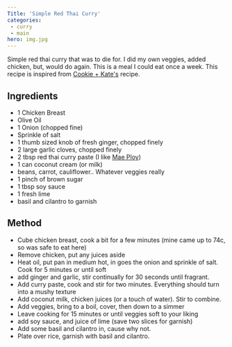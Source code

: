 ```yaml
---
Title: 'Simple Red Thai Curry'
categories:
 - curry
 - main
hero: img.jpg 
---
```


Simple red thai curry that was to die for.  I did my own veggies, added chicken, but, would do again.  This is a meal I could eat once a week.  This recipe is inspired from [Cookie + Kate's](https://cookieandkate.com/thai-red-curry-recipe/) recipe.

## Ingredients
* 1 Chicken Breast
* Olive Oil
* 1 Onion (chopped fine)
* Sprinkle of salt
* 1 thumb sized knob of fresh ginger, chopped finely
* 2 large garlic cloves, chopped finely
* 2 tbsp red thai curry paste (I like [Mae Ploy](https://www.amazon.com/gp/product/B0044PYPVC/))
* 1 can coconut cream (or milk)
* beans, carrot, cauliflower.. Whatever veggies really
* 1 pinch of brown sugar
* 1 tbsp soy sauce
* 1 fresh lime
* basil and cilantro to garnish 

## Method
* Cube chicken breast, cook a bit for a few minutes (mine came up to 74c, so was safe to eat here)
* Remove chicken, put any juices aside
* Heat oil, put pan in medium hot, in goes the onion and sprinkle of salt.  Cook for 5 minutes or until soft 
* add ginger and garlic, stir continually for 30 seconds until fragrant.
* Add curry paste, cook and stir for two minutes.  Everything should turn into a mushy texture
* Add coconut milk, chicken juices (or a touch of water).  Stir to combine.
* Add veggies, bring to a boil, cover, then down to a simmer
* Leave cooking for 15 minutes or until veggies soft to your liking
* add soy sauce, and juice of lime (save two slices for garnish)
* Add some basil and cilantro in, cause why not.
* Plate over rice, garnish with basil and cilantro.


